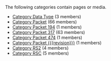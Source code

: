 <!-- DO NOT EDIT THIS FILE, CODE AUTOMATICALLY GENERATED BY category.sh -->
The following categories contain pages or media.
* [[Category Data Type]] (3 members)
* [[Category Packet]] (66 members)
* [[Category Packet 194]] (1 members)
* [[Category Packet 317]] (63 members)
* [[Category Packet 474]] (1 members)
* [[Category Packet {{{revision}}}]] (1 members)
* [[Category RS2]] (4 members)
* [[Category RSC]] (5 members)
